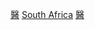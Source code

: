 {{Commonscat|Physicians from South Africa}}

[[Category:各职业南非人|醫]]
[[Category:各国医学家|South Africa]]
[[Category:南非健康|醫]]